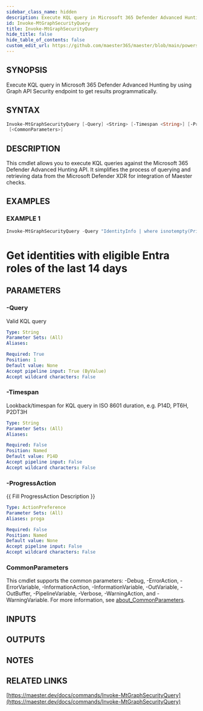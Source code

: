 ```yaml
---
sidebar_class_name: hidden
description: Execute KQL query in Microsoft 365 Defender Advanced Hunting by using Graph API Security endpoint to get results programmatically.
id: Invoke-MtGraphSecurityQuery
title: Invoke-MtGraphSecurityQuery
hide_title: false
hide_table_of_contents: false
custom_edit_url: https://github.com/maester365/maester/blob/main/powershell/public/Invoke-MtGraphSecurityQuery.ps1
---
```


## SYNOPSIS

Execute KQL query in Microsoft 365 Defender Advanced Hunting by using Graph API Security endpoint to get results programmatically.

## SYNTAX

```powershell
Invoke-MtGraphSecurityQuery [-Query] <String> [-Timespan <String>] [-ProgressAction <ActionPreference>]
 [<CommonParameters>]
```

## DESCRIPTION

This cmdlet allows you to execute KQL queries against the Microsoft 365 Defender Advanced Hunting API.
It simplifies the process of querying and retrieving data from the Microsoft Defender XDR for integration of Maester checks.

## EXAMPLES

### EXAMPLE 1

```powershell
Invoke-MtGraphSecurityQuery -Query "IdentityInfo | where isnotempty(PrivilegedEntraPimRoles)" -Timespan "P14D"
```

# Get identities with eligible Entra roles of the last 14 days

## PARAMETERS

### -Query

Valid KQL query

```yaml
Type: String
Parameter Sets: (All)
Aliases:

Required: True
Position: 1
Default value: None
Accept pipeline input: True (ByValue)
Accept wildcard characters: False
```

### -Timespan

Lookback/timespan for KQL query in ISO 8601 duration, e.g.
P14D, PT6H, P2DT3H

```yaml
Type: String
Parameter Sets: (All)
Aliases:

Required: False
Position: Named
Default value: P14D
Accept pipeline input: False
Accept wildcard characters: False
```

### -ProgressAction

\{\{ Fill ProgressAction Description \}\}

```yaml
Type: ActionPreference
Parameter Sets: (All)
Aliases: proga

Required: False
Position: Named
Default value: None
Accept pipeline input: False
Accept wildcard characters: False
```

### CommonParameters

This cmdlet supports the common parameters: -Debug, -ErrorAction, -ErrorVariable, -InformationAction, -InformationVariable, -OutVariable, -OutBuffer, -PipelineVariable, -Verbose, -WarningAction, and -WarningVariable. For more information, see [about_CommonParameters](http://go.microsoft.com/fwlink/?LinkID=113216).

## INPUTS

## OUTPUTS

## NOTES

## RELATED LINKS

[https://maester.dev/docs/commands/Invoke-MtGraphSecurityQuery](https://maester.dev/docs/commands/Invoke-MtGraphSecurityQuery)
